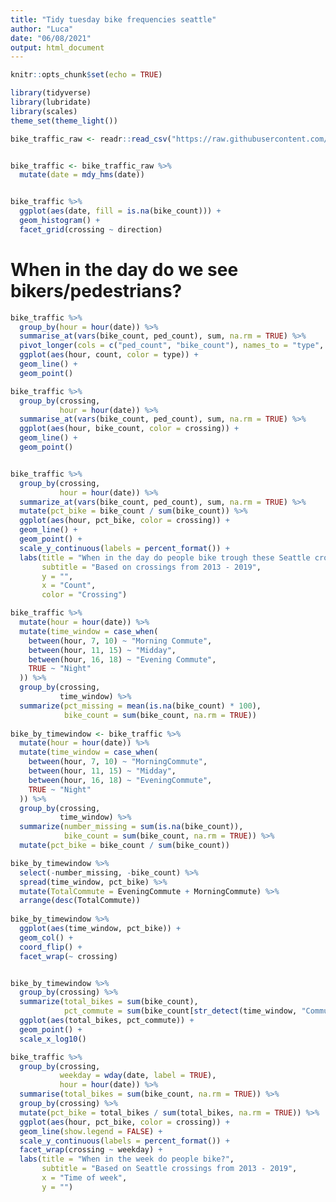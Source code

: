 ```yaml
---
title: "Tidy tuesday bike frequencies seattle"
author: "Luca"
date: "06/08/2021"
output: html_document
---
```


```r
knitr::opts_chunk$set(echo = TRUE)
```


```r
library(tidyverse)
library(lubridate)
library(scales)
theme_set(theme_light())

bike_traffic_raw <- readr::read_csv("https://raw.githubusercontent.com/rfordatascience/tidytuesday/master/data/2019/2019-04-02/bike_traffic.csv")


bike_traffic <- bike_traffic_raw %>%
  mutate(date = mdy_hms(date))


bike_traffic %>% 
  ggplot(aes(date, fill = is.na(bike_count))) +
  geom_histogram() +
  facet_grid(crossing ~ direction)
```


# When in the day do we see bikers/pedestrians?

```r
bike_traffic %>% 
  group_by(hour = hour(date)) %>% 
  summarise_at(vars(bike_count, ped_count), sum, na.rm = TRUE) %>% 
  pivot_longer(cols = c("ped_count", "bike_count"), names_to = "type", values_to = "count") %>% 
  ggplot(aes(hour, count, color = type)) +
  geom_line() +
  geom_point()

bike_traffic %>% 
  group_by(crossing,
           hour = hour(date)) %>% 
  summarise_at(vars(bike_count, ped_count), sum, na.rm = TRUE) %>% 
  ggplot(aes(hour, bike_count, color = crossing)) +
  geom_line() +
  geom_point()


bike_traffic %>% 
  group_by(crossing,
           hour = hour(date)) %>% 
  summarize_at(vars(bike_count, ped_count), sum, na.rm = TRUE) %>% 
  mutate(pct_bike = bike_count / sum(bike_count)) %>% 
  ggplot(aes(hour, pct_bike, color = crossing)) +
  geom_line() +
  geom_point() +
  scale_y_continuous(labels = percent_format()) +
  labs(title = "When in the day do people bike trough these Seattle crossings?",
       subtitle = "Based on crossings from 2013 - 2019",
       y = "",
       x = "Count",
       color = "Crossing")
```


```r
bike_traffic %>% 
  mutate(hour = hour(date)) %>% 
  mutate(time_window = case_when(
    between(hour, 7, 10) ~ "Morning Commute",
    between(hour, 11, 15) ~ "Midday",
    between(hour, 16, 18) ~ "Evening Commute",
    TRUE ~ "Night"
  )) %>% 
  group_by(crossing, 
           time_window) %>% 
  summarize(pct_missing = mean(is.na(bike_count) * 100),
            bike_count = sum(bike_count, na.rm = TRUE))
  
bike_by_timewindow <- bike_traffic %>% 
  mutate(hour = hour(date)) %>% 
  mutate(time_window = case_when(
    between(hour, 7, 10) ~ "MorningCommute",
    between(hour, 11, 15) ~ "Midday",
    between(hour, 16, 18) ~ "EveningCommute",
    TRUE ~ "Night"
  )) %>% 
  group_by(crossing, 
           time_window) %>% 
  summarize(number_missing = sum(is.na(bike_count)),
            bike_count = sum(bike_count, na.rm = TRUE)) %>%  
  mutate(pct_bike = bike_count / sum(bike_count))

bike_by_timewindow %>% 
  select(-number_missing, -bike_count) %>% 
  spread(time_window, pct_bike) %>% 
  mutate(TotalCommute = EveningCommute + MorningCommute) %>% 
  arrange(desc(TotalCommute))
  
bike_by_timewindow %>% 
  ggplot(aes(time_window, pct_bike)) +
  geom_col() +
  coord_flip() +
  facet_wrap(~ crossing)


bike_by_timewindow %>% 
  group_by(crossing) %>% 
  summarize(total_bikes = sum(bike_count),
            pct_commute = sum(bike_count[str_detect(time_window, "Commute")]) / total_bikes) %>% 
  ggplot(aes(total_bikes, pct_commute)) + 
  geom_point() +
  scale_x_log10()
```


```r
bike_traffic %>% 
  group_by(crossing,
           weekday = wday(date, label = TRUE),
           hour = hour(date)) %>% 
  summarise(total_bikes = sum(bike_count, na.rm = TRUE)) %>% 
  group_by(crossing) %>% 
  mutate(pct_bike = total_bikes / sum(total_bikes, na.rm = TRUE)) %>% 
  ggplot(aes(hour, pct_bike, color = crossing)) +
  geom_line(show.legend = FALSE) +
  scale_y_continuous(labels = percent_format()) +
  facet_wrap(crossing ~ weekday) +
  labs(title = "When in the week do people bike?",
       subtitle = "Based on Seattle crossings from 2013 - 2019",
       x = "Time of week",
       y = "")
  
```

```r

```











